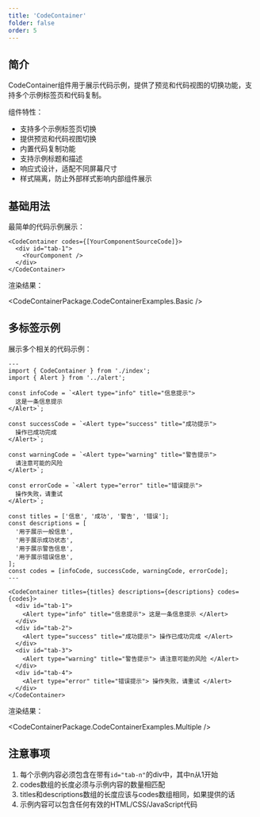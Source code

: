 ```yaml
---
title: 'CodeContainer'
folder: false
order: 5
---
```



## 简介

CodeContainer组件用于展示代码示例，提供了预览和代码视图的切换功能，支持多个示例标签页和代码复制。

组件特性：

- 支持多个示例标签页切换
- 提供预览和代码视图切换
- 内置代码复制功能
- 支持示例标题和描述
- 响应式设计，适配不同屏幕尺寸
- 样式隔离，防止外部样式影响内部组件展示

## 基础用法

最简单的代码示例展示：

```astro 
<CodeContainer codes={[YourComponentSourceCode]}>
  <div id="tab-1">
    <YourComponent />
  </div>
</CodeContainer>
```

渲染结果：

<CodeContainerPackage.CodeContainerExamples.Basic />

## 多标签示例

展示多个相关的代码示例：

```astro
---
import { CodeContainer } from './index';
import { Alert } from '../alert';

const infoCode = `<Alert type="info" title="信息提示">
  这是一条信息提示
</Alert>`;

const successCode = `<Alert type="success" title="成功提示">
  操作已成功完成
</Alert>`;

const warningCode = `<Alert type="warning" title="警告提示">
  请注意可能的风险
</Alert>`;

const errorCode = `<Alert type="error" title="错误提示">
  操作失败，请重试
</Alert>`;

const titles = ['信息', '成功', '警告', '错误'];
const descriptions = [
  '用于展示一般信息',
  '用于展示成功状态',
  '用于展示警告信息',
  '用于展示错误信息',
];
const codes = [infoCode, successCode, warningCode, errorCode];
---

<CodeContainer titles={titles} descriptions={descriptions} codes={codes}>
  <div id="tab-1">
    <Alert type="info" title="信息提示"> 这是一条信息提示 </Alert>
  </div>
  <div id="tab-2">
    <Alert type="success" title="成功提示"> 操作已成功完成 </Alert>
  </div>
  <div id="tab-3">
    <Alert type="warning" title="警告提示"> 请注意可能的风险 </Alert>
  </div>
  <div id="tab-4">
    <Alert type="error" title="错误提示"> 操作失败，请重试 </Alert>
  </div>
</CodeContainer>
```

渲染结果：

<CodeContainerPackage.CodeContainerExamples.Multiple />

## 注意事项

1. 每个示例内容必须包含在带有`id="tab-n"`的div中，其中n从1开始
2. codes数组的长度必须与示例内容的数量相匹配
3. titles和descriptions数组的长度应该与codes数组相同，如果提供的话
4. 示例内容可以包含任何有效的HTML/CSS/JavaScript代码
